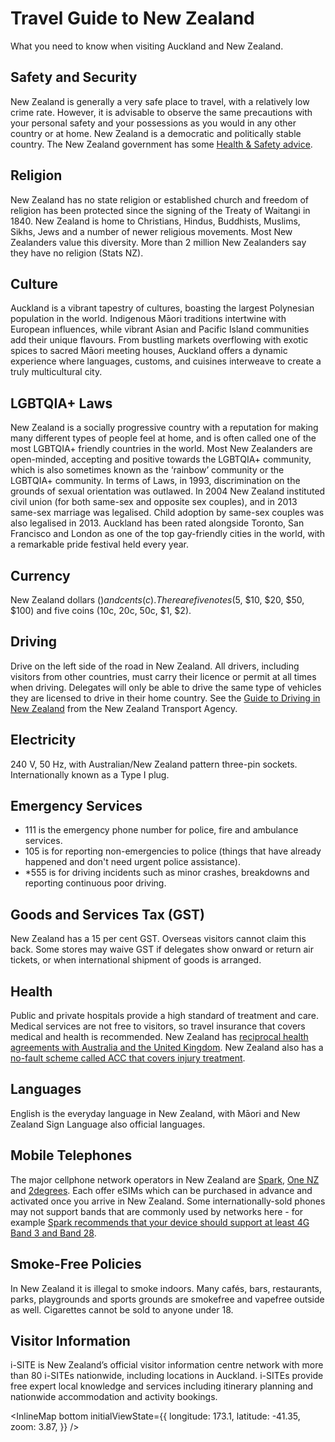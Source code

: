 <Title>FOSS4G 2025 - Travel Guide</Title>

<HeaderImage
  url="/imgs/2025/auckland.jpg"
  alt="Auckland"
  positionY="30%"
  height="450"
/>

# Travel Guide to New Zealand

What you need to know when visiting Auckland and New Zealand.

## Safety and Security

New Zealand is generally a very safe place to travel, with a relatively low crime rate. However, it is advisable to observe the same precautions with your personal safety and your possessions as you would in any other country or at home. New Zealand is a democratic and politically stable country. The New Zealand government has some  [Health & Safety advice](https://www.newzealand.com/int/feature/health-and-safety/).

## Religion

New Zealand has no state religion or established church and freedom of religion has been protected since the signing of the Treaty of Waitangi in 1840. New Zealand is home to Christians, Hindus, Buddhists, Muslims, Sikhs, Jews and a number of newer religious movements. Most New Zealanders value this diversity. More than 2 million New Zealanders say they have no religion (Stats NZ).

## Culture

Auckland is a vibrant tapestry of cultures, boasting the largest Polynesian population in the world. Indigenous Māori traditions intertwine with European influences, while vibrant Asian and Pacific Island communities add their unique flavours. From bustling markets overflowing with exotic spices to sacred Māori meeting houses, Auckland offers a dynamic experience where languages, customs, and cuisines interweave to create a truly multicultural city.

## LGBTQIA+ Laws

New Zealand is a socially progressive country with a reputation for making many different types of people feel at home, and is often called one of the most LGBTQIA+ friendly countries in the world. Most New Zealanders are open-minded, accepting and positive towards the LGBTQIA+ community, which is also sometimes known as the ‘rainbow’ community or the LGBTQIA+ community. In terms of Laws, in 1993, discrimination on the grounds of sexual orientation was outlawed. In 2004 New Zealand instituted civil union (for both same-sex and opposite sex couples), and in 2013 same-sex marriage was legalised. Child adoption by same-sex couples was also legalised in 2013. Auckland has been rated alongside Toronto, San Francisco and London as one of the top gay-friendly cities in the world, with a remarkable pride festival held every year.

## Currency

New Zealand dollars ($) and cents (c). There are five notes ($5, $10, $20, $50, $100) and five coins (10c, 20c, 50c, $1, $2).

## Driving

Drive on the left side of the road in New Zealand. All drivers, including visitors from other countries, must carry their licence or permit at all times when driving. Delegates will only be able to drive the same type of vehicles they are licensed to drive in their home country. See the [Guide to Driving in New Zealand](https://www.nzta.govt.nz/assets/resources/driving-in-nz/docs/driving-in-nz.pdf) from the New Zealand Transport Agency.

## Electricity

240 V, 50 Hz, with Australian/New Zealand pattern three-pin sockets. Internationally known as a Type I plug.

## Emergency Services

- 111 is the emergency phone number for police, fire and ambulance services.
- 105 is for reporting non-emergencies to police (things that have already happened and don't need urgent police assistance).
- *555 is for driving incidents such as minor crashes, breakdowns and reporting continuous poor driving.

## Goods and Services Tax (GST)

New Zealand has a 15 per cent GST. Overseas visitors cannot claim this back. Some stores may waive GST if delegates show onward or return air tickets, or when international shipment of goods is arranged.

## Health

Public and private hospitals provide a high standard of treatment and care. Medical services are not free to visitors, so travel insurance that covers medical and health is recommended. New Zealand has [reciprocal health agreements with Australia and the United Kingdom](https://www.tewhatuora.govt.nz/corporate-information/our-health-system/eligibility-for-publicly-funded-health-services/reciprocal-health-agreements). New Zealand also has a [no-fault scheme called ACC that covers injury treatment](https://www.acc.co.nz/im-injured/what-we-cover/if-youre-a-visitor-injured-in-new-zealand?smooth-scroll=content-after-navs).

## Languages

English is the everyday language in New Zealand, with Māori and New Zealand Sign Language also official languages.

## Mobile Telephones

The major cellphone network operators in New Zealand are [Spark](https://www.spark.co.nz/online/shop/mobile-plans/travel-pack?plan=travel-pack-sim), [One NZ](https://one.nz/travel-sim/) and [2degrees](https://www.2degrees.nz/mobile-plans/unlimited-travel-sim). Each offer eSIMs which can be purchased in advance and activated once you arrive in New Zealand. Some internationally-sold phones may not support bands that are commonly used by networks here - for example [Spark recommends that your device should support at least 4G Band 3 and Band 28](https://www.spark.co.nz/shop/mobile/network.html).

## Smoke-Free Policies

In New Zealand it is illegal to smoke indoors. Many cafés, bars, restaurants, parks, playgrounds and sports grounds are smokefree and vapefree outside as well. Cigarettes cannot be sold to anyone under 18.

## Visitor Information

i-SITE is New Zealand’s official visitor information centre network with more than 80 i-SITEs nationwide, including locations in Auckland. i-SITEs provide free expert local knowledge and services including itinerary planning and nationwide accommodation and activity bookings.

<InlineMap
  bottom
  initialViewState={{
    longitude: 173.1,
    latitude: -41.35,
    zoom: 3.87,
  }}
/>
